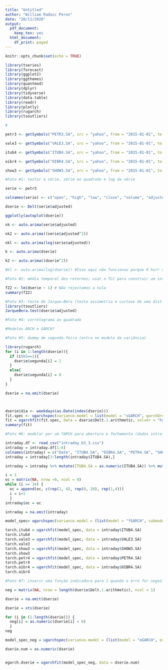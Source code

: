 ```yaml
---
title: "Untitled"
author: "William Radaic Peron"
date: "20/11/2020"
output:
  pdf_document:
    keep_tex: yes
  html_document:
    df_print: paged
---
```


```r
knitr::opts_chunk$set(echo = TRUE)
```

```r

library(tseries)
library(forecast)
library(ggplot2)
library(ggthemes)
library(quantmod)
library(dplyr)
library(tidyverse)
library(data.table)
library(readr)
library(plotly)
library(rugarch)
library(tsoutliers)

#

petr3 <- getSymbols("PETR3.SA", src = "yahoo", from = "2015-01-01", to = "2020-10-02", auto.assign = F)

vale3 <- getSymbols("VALE3.SA", src = "yahoo", from = "2015-01-01", to = "2020-10-02", auto.assign = F)

itub4 <- getSymbols("ITUB4.SA", src = "yahoo", from = "2015-01-01", to = "2020-10-02", auto.assign = F)

oibr4 <- getSymbols("OIBR4.SA", src = "yahoo", from = "2015-01-01", to = "2020-10-02", auto.assign = F)

show3 <- getSymbols("SHOW3.SA", src = "yahoo", from = "2015-01-01", to = "2020-10-02", auto.assign = F)

```

```r

#Fato #1: testar a série, série ao quadrado e log da série

serie <- petr3

colnames(serie) <- c("open", "high", "low", "close", "volume", "adjusted")

dserie <- Delt(serie$adjusted)

ggplotly(autoplot(dserie))

nk <- auto.arima(serie$adjusted)

nk2 <- auto.arima((serie$adjusted^2))

nkl <- auto.arima(log(serie$adjusted))

k <- auto.arima(dserie)

k2 <- auto.arima((dserie^2))

#kl <- auto.arima(log(dserie)) #Isso aqui não funcionou porque R hurr durr

#Fato #2: média temporal dos retornos; usar o TLC para construir um intervalo de confiança

```

```r
f22 <- lm(dserie ~ 1) # Não rejeitamos a nula
summary(f22)

#Fato #3: teste de Jarque-Bera (testa assimetria e curtose de uma dist. normal) -> unicaudal pois são leptocurticas
library(tsoutliers)
JarqueBera.test(dserie$adjusted)

#Fato #4: correlograma ao quadrado

#Modelos ARCH e GARCH?

#Fato #5: dummy de segunda-feira (entra no modelo da variância)

library(rugarch)
for (i in 1:length(dserie)){
  if (i%%5==1){
    dserie$segunda[i] = 1
  }
  else{
    dserie$segunda[i] = 0
  }
}

dserie = na.omit(dserie)



dserie$dia <- weekdays(as.Date(index(dserie)))
fit.spec <- ugarchspec(variance.model = list(model = "sGARCH", garchOrder = c(1, 1), submodel = NULL, external.regressors = dserie$segunda, variance.targeting = FALSE), mean.model = list(armaOrder = c(0, 0), external.regressors = dserie$segunda), distribution.model = "norm", start.pars = list(), fixed.pars = list()) 
fit = ugarchfit(fit.spec, data = dserie$Delt.1.arithmetic, solver = "hybrid")
summary(fit)

```

```r
#Fato #6: modelar por um TARCH para abertura e fechamento (dados intra-day)

intraday.df <- read_csv("intraday_b3_3.csv")
intraday = intraday.df[1:6]
colnames(intraday) = c("Date", "ITUB4.SA", "OIBR4.SA", "PETR4.SA", "SHOW3.SA", "VALE3.SA")
intraday = intraday[3:length(intraday$ITUB4.SA),]

intraday = intraday %>% mutate(ITUB4.SA = as.numeric(ITUB4.SA)) %>% mutate(OIBR4.SA = as.numeric(OIBR4.SA)) %>% mutate(PETR4.SA = as.numeric(PETR4.SA)) %>% mutate(SHOW3.SA = as.numeric(SHOW3.SA)) %>% mutate(VALE3.SA = as.numeric(VALE3.SA)) 

i = 1
oc = matrix(NA, nrow =0, ncol = 0)
while (i <= 34) { 
  oc = append(oc, c(rep(1, 4), rep(0, 20), rep(1,4)))
  i = i+1
  }
intraday$oc = oc

intraday = na.omit(intraday)

model_spec= ugarchspec(variance.model = (list(model = "fGARCH", submodel = "TGARCH", external.regressors = as.matrix(intraday$oc), garchOrder = c(2,2))))

tarch.itub4 = ugarchfit(model_spec, data = intraday$ITUB4.SA)
tarch.itub4
tarch.vale3 = ugarchfit(model_spec, data = intraday$VALE3.SA)
tarch.vale3 
tarch.show3 = ugarchfit(model_spec, data = intraday$SHOW3.SA)
tarch.show3
tarch.petr4 = ugarchfit(model_spec, data = intraday$PETR4.SA)
tarch.petr4
tarch.oibr4 = ugarchfit(model_spec, data = intraday$OIBR4.SA)
tarch.oibr4

#Fato #7: inserir uma função indicadora para 1 quando o erro for negativo e 0 caso contrário

neg = matrix(NA, nrow = length(dserie$Delt.1.arithmetic), ncol = 1)

dserie = na.omit(dserie)

dserie = xts(dserie)

for (i in (1:length(dserie))) {
  neg[i] = as.numeric(dserie[i] < 0) 
  }
neg

model_spec_neg = ugarchspec(variance.model = (list(model = "eGARCH", external.regressors = as.matrix(neg), garchOrder = c(2,2))))

dserie.num = as.numeric(dserie)


egarch.dserie = ugarchfit(model_spec_neg, data = dserie.num)



```











